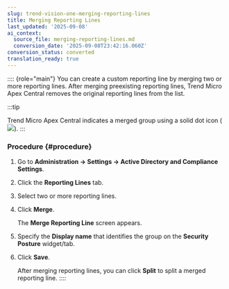 ```yaml
---
slug: trend-vision-one-merging-reporting-lines
title: Merging Reporting Lines
last_updated: '2025-09-08'
ai_context:
  source_file: merging-reporting-lines.md
  conversion_date: '2025-09-08T23:42:16.060Z'
conversion_status: converted
translation_ready: true
---
```


:::: {role="main"}
You can create a custom reporting line by merging two or more reporting lines. After merging preexisting reporting lines, Trend Micro Apex Central removes the original reporting lines from the list.

:::tip

Trend Micro Apex Central indicates a merged group using a solid dot icon (![](/images/icon_sites_mergedgroup=GUID-C6C74D31-604A-4C1A-9ADA-89FFDDC8E1C6=1=en-us=Low.webp)).
:::

### Procedure {#procedure}

1.  Go to **Administration → Settings → Active Directory and Compliance Settings**.

2.  Click the **Reporting Lines** tab.

3.  Select two or more reporting lines.

4.  Click **Merge**.

    The **Merge Reporting Line** screen appears.

5.  Specify the **Display name** that identifies the group on the **Security Posture** widget/tab.

6.  Click **Save**.

    After merging reporting lines, you can click **Split** to split a merged reporting line.
::::
